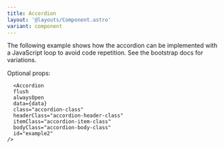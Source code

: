 ```yaml
---
title: Accordion
layout: '@layouts/Component.astro'
variant: component
---
```


The following example shows how the accordion can be implemented with a JavaScript loop to avoid code repetition. See the bootstrap docs for variations.

<Example>
  <Standard slot="component" />
  <Fragment slot="code" set:html={rawStandard} />
</Example>


Optional props:
```
  <Accordion
  flush
  alwaysOpen
  data={data}
  class="accordion-class"
  headerClass="accordion-header-class"
  itemClass="accordion-item-class"
  bodyClass="accordion-body-class"
  id="example2"
/>
```
